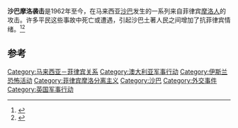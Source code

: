 '''沙巴摩洛袭击'''是1962年至今，在马来西亚[[沙巴|沙巴]]发生的一系列来自菲律宾[[摩洛人|摩洛人]]的攻击。许多平民这些事故中死亡或遭遇，引起沙巴土著人民之间增加了抗菲律宾情绪。<ref>{{cite web|url=https://news.google.com/newspapers?nid=2479&dat=20000402&id=P1M1AAAAIBAJ&sjid=ZyUMAAAAIBAJ&pg=2032,892348&hl=en|title=Marcos order: Destabilize, take Sabah|publisher=Philippine Daily Inquirer|date=2004月2日|accessdate=2016年9月12日|archive-date=2016年5月9日|archive-url=https://web.archive.org/web/20160509032704/https://news.google.com/newspapers?nid=2479&dat=20000402&id=P1M1AAAAIBAJ&sjid=ZyUMAAAAIBAJ&pg=2032,892348&hl=en|dead-url=no}}</ref><ref>{{cite web|url=http://news.google.com/newspapers?nid=1301&dat=19851030&id=fjZWAAAAIBAJ&sjid=KugDAAAAIBAJ&pg=2040,10656153|title=Filipino pirates wreak havoc in a Malaysian island paradise|author=Masayuki Doi|publisher=[[The_Sydney_Morning_Herald|The Sydney Morning Herald]]|date=1985年10月30日|accessdate=2016年9月12日|archive-date=2016年4月29日|archive-url=https://web.archive.org/web/20160429151349/https://news.google.com/newspapers?nid=1301&dat=19851030&id=fjZWAAAAIBAJ&sjid=KugDAAAAIBAJ&pg=2040,10656153|dead-url=no}}</ref>

== 参考 ==
{{Reflist}}

[[Category:马来西亚－菲律宾关系|Category:马来西亚－菲律宾关系]]
[[Category:澳大利亚军事行动|Category:澳大利亚军事行动]]
[[Category:伊斯兰恐怖活动|Category:伊斯兰恐怖活动]]
[[Category:菲律宾摩洛分离主义|Category:菲律宾摩洛分离主义]]
[[Category:沙巴|Category:沙巴]]
[[Category:外交事件|Category:外交事件]]
[[Category:英国军事行动|Category:英国军事行动]]